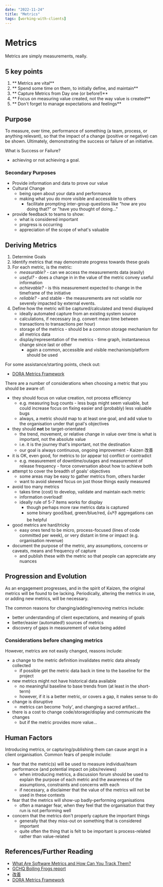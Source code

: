 ```yaml
---
date: "2022-11-24"
title: "Metrics"
tags: [working-with-clients]
---
```



# Metrics
Metrics are simply measurements, really.

## 5 key points

1. ** Metrics are vital**
2. ** Spend some time on them, to initially define, and maintain**
3. ** Capture Metrics from Day one (or before!)**
4. ** Focus on measuring value created, not the way value is created**
5. ** Don't forget to manage expectations and feelings**

## Purpose

To measure, over time, performance of something (a team, process, or anything relevant), so that the impact of a change (positive or negative) can be shown. Ultimately, demonstrating the success or failure of an initiative.

What is Success or Failure?
- achieving or not achieving a goal.

### Secondary Purposes

 - Provide information and data to prove our value
 - Cultural Change
    - being open about your data and performance
    - making what you do more visible and accessible to others
        - facilitate prompting inter-group questions like "how are you doing that?" or "have you thought of doing..."
 - provide feedback to teams to show:
    - what is considered important
    - progress is occurring
    - appreciation of the scope of what's valuable

## Deriving Metrics
1. Determine Goals
2. Identify metrics that may demonstrate progress towards these goals
3. For each metric, is the metric:  
    - *measurable?* - can we access the measurements data (easily)
    - *useful?* - does a change in in the value of the metric convey useful information
    - *achievable?* - is this measurement expected to change in the timeframe of the initiative
    - *reliable?* - and stable - the measurements are not volatile nor severely impacted by external events.
4. Define how the metric will be captured/calculated and trend displayed  
    - ideally automated capture from an existing system source
    - calculations, if necessary (e.g. convert mean time between transactions to transactions per hour)
    - storage of the metrics - should be a common storage mechanism for all metrics data
    - display/representation of the metrics - time graph, instantaneous change since last or other
         - again a common, accessible and visible mechanism/platform should be used

For some assistance/starting points, check out:
- [DORA Metrics Framework](https://drive.google.com/open?id=1U1YO4udotdnoGXiLRLLZY3F2IZ2weau8JUGKRMEGGPc)
   
There are a number of considerations when choosing a metric that you should be aware of:

- they should focus on value creation, not process efficiency
    - e.g. measuring bug counts - less bugs might seem valuable, but could increase focus on fixing easier and (probably) less valuable bugs
    - always, a metric should map to at least one goal, and add value to the organisation under that goal's objectives
- they should __not__ be target-orientated
    - the trend, movement, or relative change in value over time is what is important, not the absolute value
    - i.e. it is the journey that's important, not the destination
    - our goal is always continuous, ongoing improvement - Kaizen 改善
- it is OK, even good, for metrics to (or appear to) conflict or contradict
    - e.g. measurement of downtime/outages and measurement of release frequency - force conversation about how to achieve both
- attempt to cover the breadth of goals' objectives
    - some areas may be easy to gather metrics from, others harder
    - want to avoid skewed focus on just those things easily measured
- avoid too many metrics
    - takes time (cost) to develop, validate and maintain each metric
    - information overload!
    - ideally rule of 5-7 items works for display
        - though perhaps more raw metrics data is captured
        - some binary good/bad, green/blue/red, 👍/👎 aggregations can be helpful
- good metrics are hard/tricky
    - easy ones tend to be micro, process-focused (lines of code committed per week), or very distant in time or impact (e.g. organisation revenue)
- document the purpose of the metric, any assumptions, concerns or caveats, means and frequency of capture
    - and publish these with the metric so that people can appreciate any nuances


## Progression and Evolution
As an engagement progresses, and in the spirit of Kaizen, the original metrics will be found to be lacking. Periodically, altering the metrics in use, or adding new metrics, will be necessary.

The common reasons for changing/adding/removing metrics include:

- better understanding of client expectations, and meaning of goals
- better/easier (automated!) sources of metrics
- discovery of gaps in measurement of value being added

### Considerations before changing metrics
However, metrics are not easily changed, reasons include:

- a change to the metric definition invalidates metric data already collected
    - if possible get the metric data back in time to the baseline for the project
- new metrics might not have historical data available
    - no meaningful baseline to base trends from (at least in the short-term)
    - however, if it is a better metric, or covers a gap, it makes sense to do
- change is disruptive
    - metrics can become 'holy', and changing a sacred artifact...
- there is a cost to change code/storage/display and communicate the changes
    - but if the metric provides more value...


## Human Factors
Introducing metrics, or capturing/publishing them can cause angst in a client organisation. Common fears of people include:

- fear that the metric(s) will be used to measure individual/team performance (and potential impact on jobs/reviews)
    - when introducing metrics, a discussion forum should be used to explain the purpose of each metric and the awareness of the assumptions, constraints and concerns with each
    - if necessary, a disclaimer that the value of the metrics will not be used in these contexts
- fear that the metrics will show-up badly-performing organisations
    - often a manager fear, when they feel that the organisation that they run is not performing well 
- concern that the metrics don't properly capture the important things
    - generally that they miss-out on something that is considered important
    - quite often the thing that is felt to be important is process-related rather than value-related


## References/Further Reading

- [What Are Software Metrics and How Can You Track Them?](https://stackify.com/track-software-metrics/)
- [GCHQ Boiling Frogs report](https://github.com/gchq/BoilingFrogs)
- [改善](https://en.wikipedia.org/wiki/Kaizen)
- [DORA Metrics Framework](https://drive.google.com/open?id=1U1YO4udotdnoGXiLRLLZY3F2IZ2weau8JUGKRMEGGPc)
